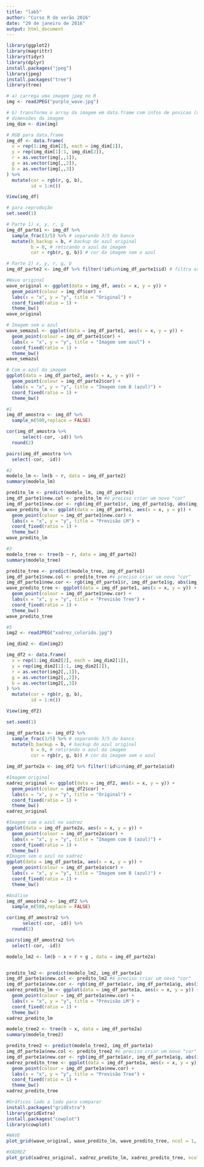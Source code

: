 ```yaml
---
title: "lab5"
author: "Curso R de verão 2016"
date: "29 de janeiro de 2016"
output: html_document
---
```

```r
library(ggplot2)
library(magrittr)
library(tidyr)
library(dplyr)
install.packages("jpeg")
library(jpeg)
install.packages("tree")
library(tree)
```

```r
# a) carrega uma imagem jpeg no R 
img <- readJPEG("purple_wave.jpg")

# b) transforma o array da imagem em data.frame com infos de posicao (x,y) e cor (r,g,b)
# dimensões da imagem
img_dim <- dim(img)

# RGB para data.frame
img_df <- data.frame(
  x = rep(1:img_dim[2], each = img_dim[1]),
  y = rep(img_dim[1]:1, img_dim[2]),
  r = as.vector(img[,,1]),
  g = as.vector(img[,,2]),
  b = as.vector(img[,,3])
) %>%
  mutate(cor = rgb(r, g, b),
         id = 1:n())

View(img_df)
```

```r
# para reprodução
set.seed(1) 

# Parte 1) x, y, r, g
img_df_parte1 <- img_df %>% 
  sample_frac(3/5) %>% # separando 3/5 do banco
  mutate(b_backup = b, # backup do azul original
         b = 0, # retirando o azul da imagem
         cor = rgb(r, g, b)) # cor da imagem sem o azul

# Parte 2) x, y, r, g, b
img_df_parte2 <- img_df %>% filter(!id%in%img_df_parte1$id) # filtra as linhas que estão na Parte 1
```

```r
#Wave original
wave_original <- ggplot(data = img_df, aes(x = x, y = y)) + 
  geom_point(colour = img_df$cor) +
  labs(x = "x", y = "y", title = "Original") +
  coord_fixed(ratio = 1) +
  theme_bw()
wave_original
```

```r
# Imagem sem o azul
wave_semazul <- ggplot(data = img_df_parte1, aes(x = x, y = y)) + 
  geom_point(colour = img_df_parte1$cor) +
  labs(x = "x", y = "y", title = "Imagem sem azul") +
  coord_fixed(ratio = 1) +
  theme_bw()
wave_semazul
```

```r
# Com o azul da imagem
ggplot(data = img_df_parte2, aes(x = x, y = y)) + 
  geom_point(colour = img_df_parte2$cor) +
  labs(x = "x", y = "y", title = "Imagem com B (azul)") +
  coord_fixed(ratio = 1) +
  theme_bw()
```

```r
#1
img_df_amostra <- img_df %>% 
  sample_n(500,replace = FALSE)

cor(img_df_amostra %>% 
      select(-cor, -id)) %>% 
  round(2)

pairs(img_df_amostra %>%
  select(-cor, -id))
```

```r
#2
modelo_lm <- lm(b ~ r, data = img_df_parte2)
summary(modelo_lm)

predito_lm <- predict(modelo_lm, img_df_parte1)
img_df_parte1$new.col <- predito_lm #é preciso criar um novo "cor"
img_df_parte1$new.cor <- rgb(img_df_parte1$r, img_df_parte1$g, abs(img_df_parte1$new.col)) #transformando os números em positivos
wave_predito_lm <- ggplot(data = img_df_parte1, aes(x = x, y = y)) + 
  geom_point(colour = img_df_parte1$new.cor) +
  labs(x = "x", y = "y", title = "Previsão LM") +
  coord_fixed(ratio = 1) +
  theme_bw()
wave_predito_lm
```

```r
#3
modelo_tree <- tree(b ~ r, data = img_df_parte2)
summary(modelo_tree)

predito_tree <- predict(modelo_tree, img_df_parte1)
img_df_parte1$new.col <- predito_tree #é preciso criar um novo "cor"
img_df_parte1$new.cor <- rgb(img_df_parte1$r, img_df_parte1$g, abs(img_df_parte1$new.col)) #transformando os números em positivos
wave_predito_tree <- ggplot(data = img_df_parte1, aes(x = x, y = y)) + 
  geom_point(colour = img_df_parte1$new.cor) +
  labs(x = "x", y = "y", title = "Previsão Tree") +
  coord_fixed(ratio = 1) +
  theme_bw()
wave_predito_tree
```

```r
#5
img2 <- readJPEG("xadrez_colorido.jpg")

img_dim2 <- dim(img2)

img_df2 <- data.frame(
  x = rep(1:img_dim2[2], each = img_dim2[1]),
  y = rep(img_dim2[1]:1, img_dim2[2]),
  r = as.vector(img2[,,1]),
  g = as.vector(img2[,,2]),
  b = as.vector(img2[,,3])
) %>%
  mutate(cor = rgb(r, g, b),
         id = 1:n())

View(img_df2)

set.seed(1)

img_df_parte1a <- img_df2 %>% 
  sample_frac(3/5) %>% # separando 3/5 do banco
  mutate(b_backup = b, # backup do azul original
         b = 0, # retirando o azul da imagem
         cor = rgb(r, g, b)) # cor da imagem sem o azul

img_df_parte2a <- img_df2 %>% filter(!id%in%img_df_parte1a$id)

#Imagem original
xadrez_original <- ggplot(data = img_df2, aes(x = x, y = y)) + 
  geom_point(colour = img_df2$cor) +
  labs(x = "x", y = "y", title = "Original") +
  coord_fixed(ratio = 1) +
  theme_bw()
xadrez_original

#Imagem com o azul no xadrez
ggplot(data = img_df_parte2a, aes(x = x, y = y)) + 
  geom_point(colour = img_df_parte2a$cor) +
  labs(x = "x", y = "y", title = "Imagem com B (azul)") +
  coord_fixed(ratio = 1) +
  theme_bw()
#Imagem sem o azul no xadrez
ggplot(data = img_df_parte1a, aes(x = x, y = y)) + 
  geom_point(colour = img_df_parte1a$cor) +
  labs(x = "x", y = "y", title = "Imagem sem B (azul)") +
  coord_fixed(ratio = 1) +
  theme_bw()

#Análise
img_df_amostra2 <- img_df2 %>% 
  sample_n(500,replace = FALSE)

cor(img_df_amostra2 %>% 
      select(-cor, -id)) %>% 
  round(2)

pairs(img_df_amostra2 %>%
  select(-cor, -id))

modelo_lm2 <- lm(b ~ x + r + g , data = img_df_parte2a)


predito_lm2 <- predict(modelo_lm2, img_df_parte1a)
img_df_parte1a$new.col <- predito_lm2 #é preciso criar um novo "cor"
img_df_parte1a$new.cor <- rgb(img_df_parte1a$r, img_df_parte1a$g, abs(img_df_parte1a$new.col)) #transformando os números em positivos
xadrez_predito_lm <- ggplot(data = img_df_parte1a, aes(x = x, y = y)) + 
  geom_point(colour = img_df_parte1a$new.cor) +
  labs(x = "x", y = "y", title = "Previsão LM") +
  coord_fixed(ratio = 1) +
  theme_bw()
xadrez_predito_lm

modelo_tree2 <- tree(b ~ x, data = img_df_parte2a)
summary(modelo_tree2)

predito_tree2 <- predict(modelo_tree2, img_df_parte1a)
img_df_parte1a$new.col <- predito_tree2 #é preciso criar um novo "cor"
img_df_parte1a$new.cor <- rgb(img_df_parte1a$r, img_df_parte1a$g, abs(img_df_parte1a$new.col)) #transformando os números em positivos
xadrez_predito_tree <- ggplot(data = img_df_parte1a, aes(x = x, y = y)) + 
  geom_point(colour = img_df_parte1a$new.cor) +
  labs(x = "x", y = "y", title = "Previsão Tree") +
  coord_fixed(ratio = 1) +
  theme_bw()
xadrez_predito_tree
```

```r
#Gráficos lado a lado para comparar
install.packages("gridExtra")
library(gridExtra)
install.packages("cowplot")
library(cowplot)

#WAVE
plot_grid(wave_original, wave_predito_lm, wave_predito_tree, ncol = 1, nrow = 3)

#XADREZ
plot_grid(xadrez_original, xadrez_predito_lm, xadrez_predito_tree, ncol = 1, nrow = 3)
```
